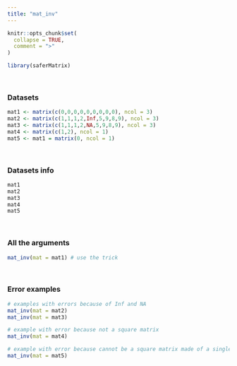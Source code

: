 ---
title: "mat_inv"
---

```{r, include = FALSE}
knitr::opts_chunk$set(
  collapse = TRUE,
  comment = ">"
)
```

```{r setup}
library(saferMatrix)
```
<br>

### Datasets

```{r}
mat1 <- matrix(c(0,0,0,0,0,0,0,0,0), ncol = 3)
mat2 <- matrix(c(1,1,1,2,Inf,5,9,8,9), ncol = 3)
mat3 <- matrix(c(1,1,1,2,NA,5,9,8,9), ncol = 3)
mat4 <- matrix(c(1,2), ncol = 1)
mat5 <- mat1 = matrix(0, ncol = 1)
```
<br>

### Datasets info

```{r}
mat1
mat2
mat3
mat4
mat5
```
<br>

### All the arguments
```{r}
mat_inv(mat = mat1) # use the trick
```
<br>

### Error examples
```{r, echo = TRUE, error = TRUE}
# examples with errors because of Inf and NA
mat_inv(mat = mat2)
mat_inv(mat = mat3)

# example with error because not a square matrix
mat_inv(mat = mat4)

# example with error because cannot be a square matrix made of a single case of 0
mat_inv(mat = mat5) 
```

